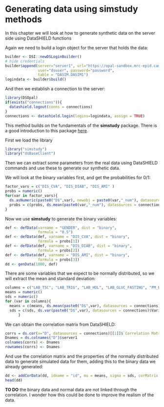 # Generating data using simstudy methods

In this chapter we will look at how to generate synthetic data on the server side using DataSHIELD functions

Again we need to build a login object for the server that holds the data:

```r
builder <- DSI::newDSLoginBuilder()
# hide credentials
builder$append(server="server1", url="https://opal-sandbox.mrc-epid.cam.ac.uk",
               user="dsuser", password="password", 
               table = "DASIM.DASIM1")
logindata <- builder$build()
```

And then we establish a connection to the server:

```r
library(DSOpal)
if(exists("connections")){
  datashield.logout(conns = connections)
}
connections <- datashield.login(logins=logindata, assign = TRUE)
```
This method builds on the fundamentals of the **simstudy** package. There is a good introduction to this package [here](https://kgoldfeld.github.io/simstudy/index.html).

First we load the library
```r
library("simstudy")
library("dsBaseClient")
```

Then we can extract some parameters from the real data using DataSHIELD commands and use these to generate our synthetic data.

We will look at the binary variables first, and get the probabilities for 0/1:

```r
factor_vars = c("DIS_CVA", "DIS_DIAB", "DIS_AMI" )
probs = numeric()
for(var in factor_vars){
  ds.asNumeric(paste0("D$",var), newobj = paste0(var,"_num"), datasources = connections)
  probs = c(probs, ds.mean(paste0(var,"_num"), datasources = connections)$Mean.by.Study[1])
}
```

Now we use **simstudy** to generate the binary variables:

```r
def <- defData(varname = "GENDER", dist = "binary", 
               formula = "0.5")
def <- defData(def, varname = "DIS_CVA", dist = "binary", 
               formula = probs[1])
def <- defData(def, varname = "DIS_DIAB", dist = "binary", 
               formula = probs[2])
def <- defData(def, varname = "DIS_AMI", dist = "binary", 
               formula = probs[3])
dd <- genData(1000, def)
```

There are some variables that we expect to be normally distributed, so we will extract the mean and standard deviation:
```r
columns = c("LAB_TSC", "LAB_TRIG", "LAB_HDL", "LAB_GLUC_FASTING", "PM_BMI_CONTINUOUS")
means = numeric()
sds = numeric()
for (var in columns){
  means = c(means, ds.mean(paste0("D$",var), datasources = connections)$Mean.by.Study[1])
  sds = c(sds, ds.var(paste0("D$",var), datasources = connections)$Variance.by.Study[1]^0.5)
      }
```
We can obtain the correlation matrix from DataSHIELD:

```r
corrs = ds.cor(x="D", datasources = connections)[[1]]$`Correlation Matrix`
Dnames = ds.colnames("D")$server1
colnames(corrs) <- Dnames
rownames(corrs) <- Dnames
```

And use the correlation matrix and the properties of the normally distributed data to generate simulated data for them, adding this to the binary data we already generated:
```r
dd <- addCorData(dd, idname = "id", mu = means, sigma = sds, corMatrix = corrs[c(1:5), c(1:5)], cnames = columns)
head(dd)
```

**TO DO** the binary data and normal data are not linked through the correlation. I wonder how this could be done to improve the realism of the data.
